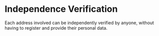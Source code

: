 # Independence Verification
Each address involved can be independently verified by anyone, without having to register and provide their personal data.
